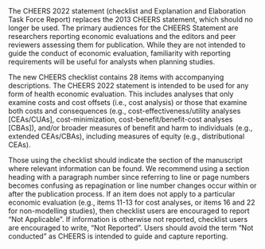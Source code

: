 <br>

The CHEERS 2022 statement (checklist and Explanation and Elaboration Task Force Report) replaces the 2013 CHEERS statement, which should no longer be used. The primary audiences for the CHEERS Statement are researchers reporting economic evaluations and the editors and peer reviewers assessing them for publication. While they are not intended to guide the conduct of economic evaluation, familiarity with reporting requirements will be useful for analysts when planning studies.

The new CHEERS checklist contains 28 items with accompanying descriptions. The CHEERS 2022 statement is intended to be used for any form of health economic evaluation. This includes analyses that only examine costs and cost offsets (i.e., cost analysis) or those that examine both costs and consequences (e.g., cost-effectiveness/utility analyses [CEAs/CUAs], cost-minimization, cost-benefit/benefit-cost analyses [CBAs]), and/or broader measures of benefit and harm to individuals (e.g., extended CEAs/CBAs), including measures of equity (e.g., distributional CEAs).

Those using the checklist should indicate the section of the manuscript where relevant information can be found. We recommend using a section heading with a paragraph number since referring to line or page numbers becomes confusing as repagination or line number changes occur within or after the publication process. If an item does not apply to a particular economic evaluation (e.g., items 11-13 for cost analyses, or items 16 and 22 for non-modelling studies), then checklist users are encouraged to report “Not Applicable”. If information is otherwise not reported, checklist users are encouraged to write, “Not Reported”. Users should avoid the term “Not conducted” as CHEERS is intended to guide and capture reporting.